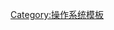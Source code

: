 {{Navbox
|name  = OpenBSD
|title = [[OpenBSD]]计划
|listclass  = hlist

|group1 = 操作系统
|list1  = 
* [[OpenBSD]]
** {{tsl|en|Timeline of OpenBSD|OpenBSD时间线|时间线}}
** {{tsl|en|OpenBSD security features|OpenBSD安全特性|安全}}

|group2 = 相关计划
|list2  =
* [[共用位址冗餘協定|CARP]]
* [[LibreSSL]]
* [[OpenSSH]]
* [[OpenBGPD]]
* {{tsl|en|OpenIKED}}
* [[OpenOSPFD]]
* [[OpenNTPD]]
* {{tsl|en|OpenSMTPD}}
* {{tsl|en|PF (firewall)|PF (防火墙)|PF}}
* {{tsl|en|sndio}}
* {{tsl|en|spamd}}
* {{tsl|en|Systrace}}
* [[Tmux]]
* {{tsl|en|Xenocara}}
** [[Cwm|cwm]]
* {{tsl|en|W^X}}

|group3 = 人物
|list3  =
* [[西奥·德·若特]]
* {{tsl|en|Niels Provos}}
* [[OpenBSD基金会]]
* {{tsl|en|Plaid Tongued Devils}}

|group4 = 资源
|list4  =
* {{tsl|en|OpenBSD Journal}}
}}<noinclude>
[[Category:操作系统模板]]
</noinclude>